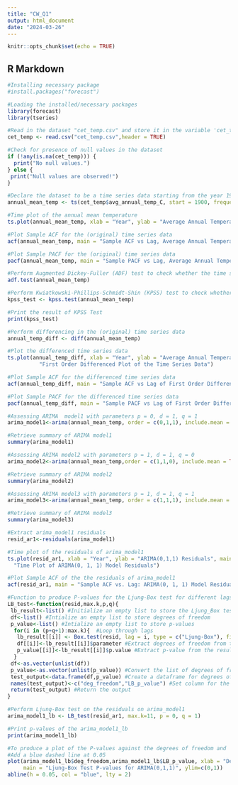 ```yaml
---
title: "CW_Q1"
output: html_document
date: "2024-03-26"
---
```


```r
knitr::opts_chunk$set(echo = TRUE)
```

## R Markdown

```r
#Installing necessary package
#install.packages("forecast")

#Loading the installed/necessary packages
library(forecast)
library(tseries)

#Read in the dataset "cet_temp.csv" and store it in the variable 'cet_temp'
cet_temp <- read.csv("cet_temp.csv",header = TRUE)

#Check for presence of null values in the dataset
if (!any(is.na(cet_temp))) {
  print("No null values.")
} else {
 print("Null values are observed!") 
}
```

```r
#Declare the dataset to be a time series data starting from the year 1900 and a frequency of 1 for annual data
annual_mean_temp <- ts(cet_temp$avg_annual_temp_C, start = 1900, frequency = 1)

#Time plot of the annual mean temperature
ts.plot(annual_mean_temp, xlab = "Year", ylab = "Average Annual Temperature (Celsius)", main = "Time Plot of Average Annual Temperature (1900-2021)")

#Plot Sample ACF for the (original) time series data
acf(annual_mean_temp, main = "Sample ACF vs Lag, Average Annual Temperature (Celsius)")

#Plot Sample PACF for the (original) time series data
pacf(annual_mean_temp, main = "Sample PACF vs Lag, Average Annual Temperature (Celsius)")

#Perform Augmented Dickey-Fuller (ADF) test to check whether the time series is stationary or not
adf.test(annual_mean_temp)

#Perform Kwiatkowski-Phillips-Schmidt-Shin (KPSS) test to check whether the time series is stationary or not
kpss_test <- kpss.test(annual_mean_temp)

#Print the result of KPSS Test
print(kpss_test)

#Perform differencing in the (original) time series data
annual_temp_diff <- diff(annual_mean_temp)

#Plot the differenced time series data
ts.plot(annual_temp_diff, xlab = "Year", ylab = "Average Annual Temperature (Celsius)", main = 
          "First Order Differenced Plot of the Time Series Data")

#Plot Sample ACF for the differenced time series data
acf(annual_temp_diff, main = "Sample ACF vs Lag of First Order Differenced Time Series Data")

#Plot Sample PACF for the differenced time series data
pacf(annual_temp_diff, main = "Sample PACF vs Lag of First Order Differenced Time Series Data")

#Assessing ARIMA  model1 with parameters p = 0, d = 1, q = 1
arima_model1<-arima(annual_mean_temp, order = c(0,1,1), include.mean = TRUE, method="ML")

#Retrieve summary of ARIMA model1
summary(arima_model1)
```

```r
#Assessing ARIMA model2 with parameters p = 1, d = 1, q = 0
arima_model2<-arima(annual_mean_temp,order = c(1,1,0), include.mean = TRUE, method="ML")

#Retrieve summary of ARIMA model2
summary(arima_model2)
```

```r
#Assessing ARIMA model3 with parameters p = 1, d = 1, q = 1
arima_model3<-arima(annual_mean_temp, order = c(1,1,1), include.mean = TRUE, method="ML")

#Retrieve summary of ARIMA model3
summary(arima_model3)
```
```r
#Extract arima_model1 residuals
resid_ar1<-residuals(arima_model1)

#Time plot of the residuals of arima_model1
ts.plot(resid_ar1, xlab = "Year", ylab = "ARIMA(0,1,1) Residuals", main = 
  "Time Plot of ARIMA(0, 1, 1) Model Residuals")

#Plot Sample ACF of the the residuals of arima_model1
acf(resid_ar1, main = "Sample ACF vs. Lag: ARIMA(0, 1, 1) Model Residuals") 
```

```r
#Function to produce P-values for the Ljung-Box test for different lags where an ARIMA(p,d,q) model has been fitted
LB_test<-function(resid,max.k,p,q){
 lb_result<-list() #Initialize an empty list to store the Ljung_Box test results
 df<-list() #Intialize an empty list to store degrees of freedom
 p_value<-list() #Intialize an empty list to store p-values
  for(i in (p+q+1):max.k){  #Loop through lags
   lb_result[[i]] <- Box.test(resid, lag = i, type = c("Ljung-Box"), fitdf = (p + q)) #Perform LB test for each lag and store the result in the list
   df[[i]]<-lb_result[[i]]$parameter #Extract degrees of freedom from the result
   p_value[[i]]<-lb_result[[i]]$p.value #Extract p-value from the result
  }
 df<-as.vector(unlist(df))
 p_value<-as.vector(unlist(p_value)) #Convert the list of degrees of freedom to a vector
 test_output<-data.frame(df,p_value) #Create a dataframe for degrees of freedom and p-values
 names(test_output)<-c("deg_freedom","LB_p_value") #Set column for the output
 return(test_output) #Return the output
}

#Perform Ljung-Box test on the residuals on arima_model1
arima_model1_lb <- LB_test(resid_ar1, max.k=11, p = 0, q = 1)

#Print p-values of the arima_model1_lb
print(arima_model1_lb)

#To produce a plot of the P-values against the degrees of freedom and
#Add a blue dashed line at 0.05
plot(arima_model1_lb$deg_freedom,arima_model1_lb$LB_p_value, xlab = "Degrees of freedom", ylab = "P-value",
     main = "Ljung-Box Test P-values for ARIMA(0,1,1)", ylim=c(0,1))
abline(h = 0.05, col = "blue", lty = 2)
```